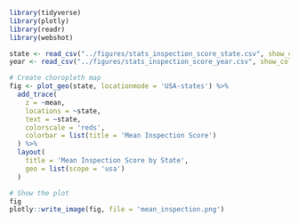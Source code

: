 ```r
library(tidyverse)
library(plotly)
library(readr)
library(webshot)
```

```r

state <- read_csv("../figures/stats_inspection_score_state.csv", show_col_types = FALSE)
year <- read_csv("../figures/stats_inspection_score_year.csv", show_col_types = FALSE)[-1, ]
```

```r
# Create choropleth map
fig <- plot_geo(state, locationmode = 'USA-states') %>%
  add_trace(
    z = ~mean,
    locations = ~state,
    text = ~state,
    colorscale = 'reds',
    colorbar = list(title = 'Mean Inspection Score')
  ) %>%
  layout(
    title = 'Mean Inspection Score by State',
    geo = list(scope = 'usa')
  )

# Show the plot
fig
plotly::write_image(fig, file = 'mean_inspection.png')
```



